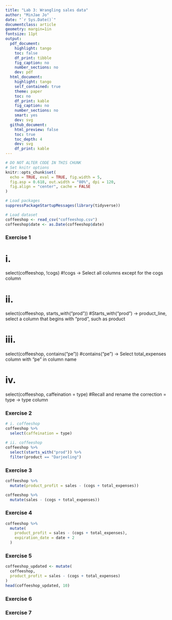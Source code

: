 ```yaml
---
title: "Lab 3: Wrangling sales data"
author: "MinJae Jo"
date: "`r Sys.Date()`"
documentclass: article
geometry: margin=1in
fontsize: 11pt
output:
  pdf_document:
    highlight: tango
    toc: false
    df_print: tibble
    fig_caption: no
    number_sections: no
    dev: pdf
  html_document:
    highlight: tango
    self_contained: true
    theme: paper
    toc: no
    df_print: kable
    fig_caption: no
    number_sections: no
    smart: yes
    dev: svg
  github_document:
    html_preview: false
    toc: true
    toc_depth: 4
    dev: svg
    df_print: kable
---
```


```r
# DO NOT ALTER CODE IN THIS CHUNK
# Set knitr options
knitr::opts_chunk$set(
  echo = TRUE, eval = TRUE, fig.width = 5,
  fig.asp = 0.618, out.width = "80%", dpi = 120,
  fig.align = "center", cache = FALSE
)

# Load packages
suppressPackageStartupMessages(library(tidyverse))

# Load dataset
coffeeshop <- read_csv("coffeeshop.csv")
coffeeshop$date <- as.Date(coffeeshop$date)
```



### Exercise 1

# i.
select(coffeeshop, !cogs)
#!cogs → Select all columns except for the cogs column

# ii.
select(coffeeshop, starts_with("prod"))
#Starts_with("prod") → product_line, select a column that begins with "prod", such as product

# iii.
select(coffeeshop, contains("pe"))
#contains("pe") → Select total_expenses column with "pe" in column name

# iv.
select(coffeeshop, caffeination = type)
#Recall and rename the correction = type → type column


### Exercise 2

```r
# i. coffeeshop
coffeeshop %>%
  select(caffeination = type)
```
```r
# ii. coffeeshop
coffeeshop %>%
  select(starts_with("prod")) %>%
  filter(product == "Darjeeling")
```



### Exercise 3

```r
coffeeshop %>%
  mutate(product_profit = sales - (cogs + total_expenses))
```

```r
coffeeshop %>%
  mutate(sales - (cogs + total_expenses))
```

### Exercise 4

```r
coffeeshop %>%
  mutate(
    product_profit = sales - (cogs + total_expenses),
    expiration_date = date + 2
  )
```

### Exercise 5

```r
coffeeshop_updated <- mutate(
  coffeeshop,
  product_profit = sales - (cogs + total_expenses)
)
head(coffeeshop_updated, 10)
```


### Exercise 6





### Exercise 7